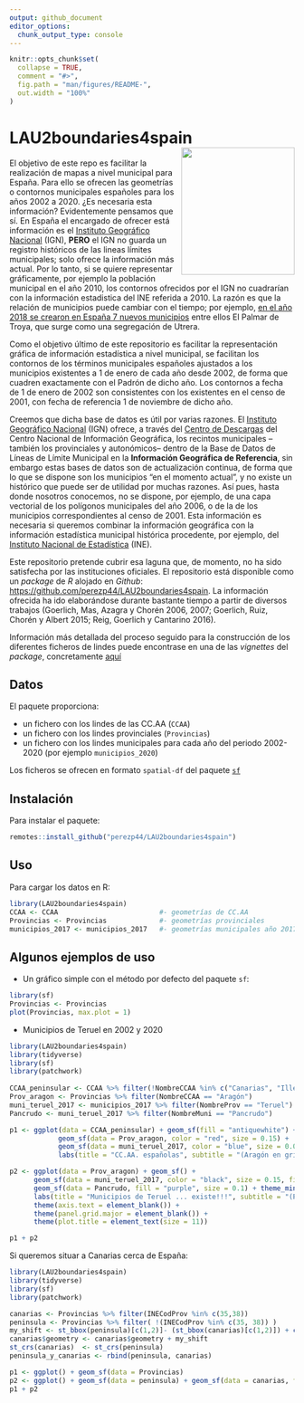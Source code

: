 ```yaml
---
output: github_document
editor_options: 
  chunk_output_type: console
---
```


<!-- README.md is generated from README.Rmd. Please edit that file -->

```r
knitr::opts_chunk$set(
  collapse = TRUE,
  comment = "#>",
  fig.path = "man/figures/README-",
  out.width = "100%"
)
```

# LAU2boundaries4spain <img src="hex-sticker.png" align="right" width="200" height="225" />

El objetivo de este repo es facilitar la realización de mapas a nivel municipal para España. Para ello se ofrecen las geometrías o contornos municipales españoles para los años 2002 a 2020. ¿Es necesaria esta información? Evidentemente pensamos que sí. En España el encargado de ofrecer está información es el [Instituto Geográfico Nacional](http://www.ign.es/web/ign/portal) (IGN), **PERO** el IGN no guarda un registro históricos de las lineas límites municipales; solo ofrece la información más actual. Por lo tanto, si se quiere representar gráficamente, por ejemplo la población municipal en el año 2010, los contornos ofrecidos por el IGN no cuadrarían con la información estadistica del INE referida a 2010. La razón es que la relación de municipios puede cambiar con el tiempo; por ejemplo, [en el año 2018 se crearon en España 7 nuevos municipios](https://www.ine.es/daco/daco42/codmun/codmun19/19codmunmod.htm) entre ellos El Palmar de Troya, que surge como una segregación de Utrera.



Como el objetivo último de este repositorio es facilitar la representación gráfica de información estadística a nivel municipal, se facilitan los contornos de los términos municipales españoles ajustados a los municipios existentes a 1 de enero de cada año desde 2002, de forma que cuadren exactamente con el Padrón de dicho año. Los contornos a fecha de 1 de enero de 2002 son consistentes con los existentes en el censo de 2001, con fecha de referencia 1 de noviembre de dicho año. 

Creemos que dicha base de datos es útil por varias razones. El [Instituto Geográfico Nacional](http://www.ign.es/web/ign/portal) (IGN) ofrece, a través del [Centro de Descargas](http://centrodedescargas.cnig.es/CentroDescargas/index.jsp) del Centro Nacional de Información Geográfica, los recintos municipales --también los provinciales y autonómicos-- dentro de la Base de Datos de Líneas de Límite Municipal en la **Información Geográfica de Referencia**, sin embargo estas bases de datos son de actualización continua, de forma que lo que se dispone son los municipios "en el momento actual", y no existe un histórico que puede ser de utilidad por muchas razones. Así pues, hasta donde nosotros conocemos, no se dispone, por ejemplo, de una capa vectorial de los polígonos municipales del año 2006, o de la de los municipios correspondientes al censo de 2001. Esta información es necesaria si queremos combinar la información geográfica con la información estadística municipal histórica procedente, por ejemplo, del [Instituto Nacional de Estadística](http://www.ine.es/) (INE).

Este repositorio pretende cubrir esa laguna que, de momento, no ha sido satisfecha por las instituciones oficiales. El repositorio está disponible como un _package_ de _R_ alojado en _Github_: <https://github.com/perezp44/LAU2boundaries4spain>. La información ofrecida ha ido elaborándose durante bastante tiempo a partir de diversos trabajos (Goerlich, Mas, Azagra y Chorén 2006, 2007; Goerlich, Ruiz, Chorén y Albert 2015; Reig, Goerlich y Cantarino 2016).

Información más detallada del proceso seguido para la construcción de los diferentes ficheros de lindes puede encontrase en una de las *vignettes* del *package*, concretamente [aquí](https://htmlpreview.github.io/?https://github.com/perezp44/LAU2boundaries4spain/blob/master/inst/doc/detailed-info-lau2boundaries4spain.html)

Datos
---------------------

El paquete proporciona:

-   un fichero con los lindes de las CC.AA (`CCAA`)
-   un fichero con los lindes provinciales (`Provincias`)
-   un fichero con los lindes municipales para cada año del periodo 2002-2020 (por ejemplo `municipios_2020`)

Los ficheros se ofrecen en formato `spatial-df` del paquete [`sf`](https://cran.r-project.org/web/packages/sf/index.html)

Instalación
-----------

Para instalar el paquete:

```r
remotes::install_github("perezp44/LAU2boundaries4spain")
```

Uso
---

Para cargar los datos en R:

```r
library(LAU2boundaries4spain)
CCAA <- CCAA                         #- geometrías de CC.AA
Provincias <- Provincias             #- geometrías provinciales
municipios_2017 <- municipios_2017   #- geometrías municipales año 2017 (años posibles: 2002 - 2020)
```



## Algunos ejemplos de uso

- Un gráfico simple con el método por defecto del paquete `sf`:

```r
library(sf)
Provincias <- Provincias
plot(Provincias, max.plot = 1)
```

- Municipios de Teruel en 2002 y 2020


```r
library(LAU2boundaries4spain)
library(tidyverse)
library(sf)
library(patchwork)
  
CCAA_peninsular <- CCAA %>% filter(!NombreCCAA %in% c("Canarias", "Illes Balears", "Ciudades Autónomas de Ceuta y Melilla"))
Prov_aragon <- Provincias %>% filter(NombreCCAA == "Aragón")
muni_teruel_2017 <- municipios_2017 %>% filter(NombreProv == "Teruel")
Pancrudo <- muni_teruel_2017 %>% filter(NombreMuni == "Pancrudo")

p1 <- ggplot(data = CCAA_peninsular) + geom_sf(fill = "antiquewhite") + 
            geom_sf(data = Prov_aragon, color = "red", size = 0.15) +
            geom_sf(data = muni_teruel_2017, color = "blue", size = 0.05) + theme(panel.background = element_rect(fill = "aliceblue")) +
            labs(title = "CC.AA. españolas", subtitle = "(Aragón en gris y rojo. Municipios de Teruel en azul)") 

p2 <- ggplot(data = Prov_aragon) + geom_sf() + 
      geom_sf(data = muni_teruel_2017, color = "black", size = 0.15, fill = "antiquewhite") + 
      geom_sf(data = Pancrudo, fill = "purple", size = 0.1) + theme_minimal() +
      labs(title = "Municipios de Teruel ... existe!!!", subtitle = "(Pancrudo en violeta)") +
      theme(axis.text = element_blank()) +
      theme(panel.grid.major = element_blank()) + 
      theme(plot.title = element_text(size = 11))

p1 + p2
```


Si queremos situar a Canarias cerca de España:




```r
library(LAU2boundaries4spain)
library(tidyverse)
library(sf)
library(patchwork)

canarias <- Provincias %>% filter(INECodProv %in% c(35,38))
peninsula <- Provincias %>% filter( !(INECodProv %in% c(35, 38)) )
my_shift <- st_bbox(peninsula)[c(1,2)]- (st_bbox(canarias)[c(1,2)]) + c(-2.4, -1.1)
canarias$geometry <- canarias$geometry + my_shift
st_crs(canarias)  <- st_crs(peninsula)
peninsula_y_canarias <- rbind(peninsula, canarias)

p1 <- ggplot() + geom_sf(data = Provincias)
p2 <- ggplot() + geom_sf(data = peninsula) + geom_sf(data = canarias, fill = "purple") 
p1 + p2 
```
